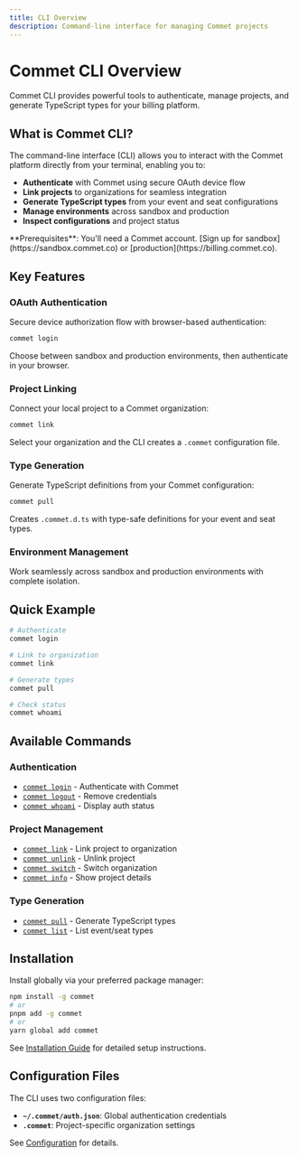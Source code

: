 ```yaml
---
title: CLI Overview
description: Command-line interface for managing Commet projects
---
```



# Commet CLI Overview

Commet CLI provides powerful tools to authenticate, manage projects, and generate TypeScript types for your billing platform.

## What is Commet CLI?

The command-line interface (CLI) allows you to interact with the Commet platform directly from your terminal, enabling you to:

- **Authenticate** with Commet using secure OAuth device flow
- **Link projects** to organizations for seamless integration
- **Generate TypeScript types** from your event and seat configurations
- **Manage environments** across sandbox and production
- **Inspect configurations** and project status

<Callout type="info">
**Prerequisites**: You'll need a Commet account. [Sign up for sandbox](https://sandbox.commet.co) or [production](https://billing.commet.co).
</Callout>

## Key Features

### OAuth Authentication

Secure device authorization flow with browser-based authentication:

```bash
commet login
```

Choose between sandbox and production environments, then authenticate in your browser.

### Project Linking

Connect your local project to a Commet organization:

```bash
commet link
```

Select your organization and the CLI creates a `.commet` configuration file.

### Type Generation

Generate TypeScript definitions from your Commet configuration:

```bash
commet pull
```

Creates `.commet.d.ts` with type-safe definitions for your event and seat types.

### Environment Management

Work seamlessly across sandbox and production environments with complete isolation.

## Quick Example

```bash
# Authenticate
commet login

# Link to organization
commet link

# Generate types
commet pull

# Check status
commet whoami
```

## Available Commands

### Authentication
- [`commet login`](/library/cli/commands#login) - Authenticate with Commet
- [`commet logout`](/library/cli/commands#logout) - Remove credentials
- [`commet whoami`](/library/cli/commands#whoami) - Display auth status

### Project Management
- [`commet link`](/library/cli/commands#link) - Link project to organization
- [`commet unlink`](/library/cli/commands#unlink) - Unlink project
- [`commet switch`](/library/cli/commands#switch) - Switch organization
- [`commet info`](/library/cli/commands#info) - Show project details

### Type Generation
- [`commet pull`](/library/cli/commands#pull) - Generate TypeScript types
- [`commet list`](/library/cli/commands#list) - List event/seat types

## Installation

Install globally via your preferred package manager:

```bash
npm install -g commet
# or
pnpm add -g commet
# or
yarn global add commet
```

See [Installation Guide](/library/cli/installation) for detailed setup instructions.

## Configuration Files

The CLI uses two configuration files:

- **`~/.commet/auth.json`**: Global authentication credentials
- **`.commet`**: Project-specific organization settings

See [Configuration](/library/cli/configuration) for details.